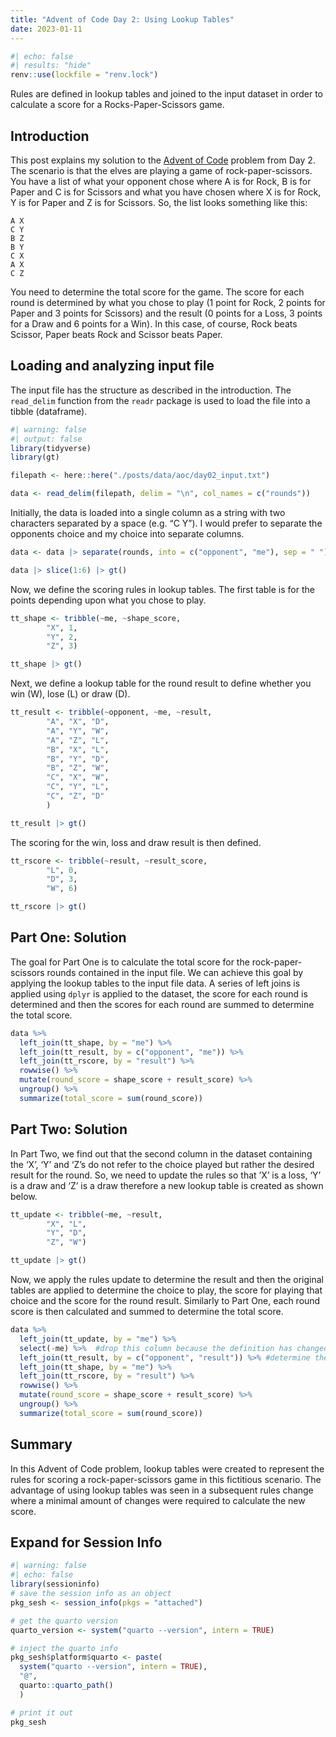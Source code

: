 ```yaml
---
title: "Advent of Code Day 2: Using Lookup Tables"
date: 2023-01-11
---
```

```r
#| echo: false
#| results: "hide"
renv::use(lockfile = "renv.lock")
```
Rules are defined in lookup tables and joined to the input dataset in order to calculate a score for a Rocks-Paper-Scissors game.

## Introduction

This post explains my solution to the [Advent of Code](http://adventofcode.com/) problem from Day 2.  The scenario is that the elves are playing a game of rock-paper-scissors.  You have a list of what your opponent chose where A is for Rock, B is for Paper and C is for Scissors and what you have chosen where X is for Rock, Y is for Paper and Z is for Scissors.  So, the list looks something like this:

```
A X
C Y
B Z
B Y
C X
A X
C Z
```

You need to determine the total score for the game.  The score for each round is determined by what you chose to play (1 point for Rock, 2 points for Paper and 3 points for Scissors) and the result (0 points for a Loss, 3 points for a Draw and 6 points for a Win).  In this case, of course, Rock beats Scissor, Paper beats Rock and Scissor beats Paper.

## Loading and analyzing input file

The input file has the structure as described in the introduction.  The ```read_delim``` function from the ```readr``` package is used to load the file into a tibble (dataframe).
```r
#| warning: false
#| output: false
library(tidyverse)
library(gt)

filepath <- here::here("./posts/data/aoc/day02_input.txt")

data <- read_delim(filepath, delim = "\n", col_names = c("rounds"))
```

Initially, the data is loaded into a single column as a string with two characters separated by a space (e.g. "C Y").  I would prefer to separate the opponents choice and my choice into separate columns.
```r
data <- data |> separate(rounds, into = c("opponent", "me"), sep = " ")

data |> slice(1:6) |> gt()
```
Now, we define the scoring rules in lookup tables.  The first table is for the points depending upon what you chose to play.
```r
tt_shape <- tribble(~me, ~shape_score,
        "X", 1,
        "Y", 2,
        "Z", 3)

tt_shape |> gt()
```
Next, we define a lookup table for the round result to define whether you win (W), lose (L) or draw (D).
```r
tt_result <- tribble(~opponent, ~me, ~result,
        "A", "X", "D",
        "A", "Y", "W",
        "A", "Z", "L",
        "B", "X", "L",
        "B", "Y", "D",
        "B", "Z", "W",
        "C", "X", "W",
        "C", "Y", "L",
        "C", "Z", "D"
        )

tt_result |> gt()
```
The scoring for the win, loss and draw result is then defined.
```r
tt_rscore <- tribble(~result, ~result_score,
        "L", 0,
        "D", 3,
        "W", 6)

tt_rscore |> gt()
```
## Part One: Solution

The goal for Part One is to calculate the total score for the rock-paper-scissors rounds contained in the input file.  We can achieve this goal by applying the lookup tables to the input file data.  A series of left joins is applied using ```dplyr``` is applied to the dataset, the score for each round is determined and then the scores for each round are summed to determine the total score.

```r
data %>%
  left_join(tt_shape, by = "me") %>%
  left_join(tt_result, by = c("opponent", "me")) %>%
  left_join(tt_rscore, by = "result") %>%
  rowwise() %>%
  mutate(round_score = shape_score + result_score) %>%
  ungroup() %>%
  summarize(total_score = sum(round_score))
```

## Part Two: Solution

In Part Two, we find out that the second column in the dataset containing the 'X', 'Y' and 'Z's do not refer to the choice played but rather the desired result for the round.  So, we need to update the rules so that 'X' is a loss, 'Y' is a draw and 'Z' is a draw therefore a new lookup table is created as shown below.
```r
tt_update <- tribble(~me, ~result,
        "X", "L",
        "Y", "D",
        "Z", "W")

tt_update |> gt()
```
Now, we apply the rules update to determine the result and then the original tables are applied to determine the choice to play, the score for playing that choice and the score for the round result.  Similarly to Part One, each round score is then calculated and summed to determine the total score.
```r
data %>%
  left_join(tt_update, by = "me") %>%
  select(-me) %>%  #drop this column because the definition has changed
  left_join(tt_result, by = c("opponent", "result")) %>% #determine the new "me" column
  left_join(tt_shape, by = "me") %>%
  left_join(tt_rscore, by = "result") %>%
  rowwise() %>%
  mutate(round_score = shape_score + result_score) %>%
  ungroup() %>%
  summarize(total_score = sum(round_score))
```
## Summary

In this Advent of Code problem, lookup tables were created to represent the rules for scoring a rock-paper-scissors game in this fictitious scenario.  The advantage of using lookup tables was seen in a subsequent rules change where a minimal amount of changes were required to calculate the new score.

:::{.callout-tip collapse="true"}
## Expand for Session Info
```r
#| warning: false
#| echo: false
library(sessioninfo)
# save the session info as an object
pkg_sesh <- session_info(pkgs = "attached")

# get the quarto version
quarto_version <- system("quarto --version", intern = TRUE)

# inject the quarto info
pkg_sesh$platform$quarto <- paste(
  system("quarto --version", intern = TRUE), 
  "@", 
  quarto::quarto_path()
  )

# print it out
pkg_sesh
```
:::









